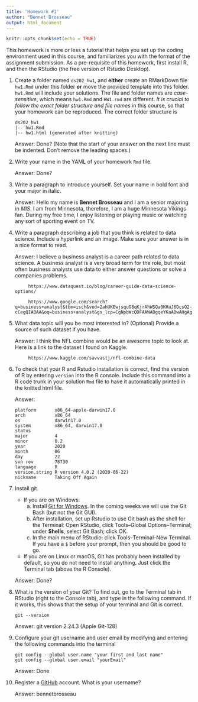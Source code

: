 ```yaml
---
title: 'Homework #1'
author: "Bennet Brosseau"
output: html_document
---
```



```r
knitr::opts_chunk$set(echo = TRUE)
```

This homework is more or less a tutorial that helps you set up the coding environment used in this course, and familiarizes you with the format of the assignment submission. 
As a pre-requisite of this homework, first install R, and then the RStudio (the free version of Rstudio Desktop). 

1. Create a folder named `ds202_hw1`, and **either** create an RMarkDown file `hw1.Rmd` under this folder **or** move the provided template into this folder. `hw1.Rmd` will include your solutions. The file and folder names are *case-sensitive*, which means `hw1.Rmd` and `HW1.rmd` are different. *It is crucial to follow the exact folder structure and file names* in this course, so that your homework can be reproduced. The correct folder structure is

    ```
    ds202_hw1
    |-- hw1.Rmd
    |-- hw1.html (generated after knitting)
    ```
    
    Answer: Done? (Note that the start of your answer on the next line must be indented. Don't remove the leading spaces.)

2. Write your name in the YAML of your homework `Rmd` file.

    Answer: Done?

3. Write a paragraph to introduce yourself. Set your name in bold font and your major in italic. 

    Answer: Hello my name is **Bennet Brosseau** and I am a senior majoring in              *MIS*. I am from Minnesota, therefore, I am a huge Minnesota Vikings             fan. During my free time, I enjoy listening or playing music or                 watching any sort of sporting event on TV.
  
4. Write a paragraph describing a job that you think is related to data science. Include a hyperlink and an image. Make sure your answer is in a nice format to read. 

    Answer: I believe a business analyst is a career path related to data                   science. A business analyst is a very broad term for the role, but              most often business analysts use data to either answer questions or             solve a companies problems.
           
            https://www.dataquest.io/blog/career-guide-data-science-options/
            
            https://www.google.com/search?q=business+analyst&tbm=isch&ved=2ahUKEwjsquG8qKjrAhWSQa0KHaJ6DcsQ2-cCegQIABAA&oq=business+analyst&gs_lcp=CgNpbWcQDFAAWABgqeYKaABwAHgAgAEAiAEAkgEAmAEAqgELZ3dzLXdpei1pbWc&sclient=img&ei=qac9X6yyN5KDtQWi9bXYDA&bih=803&biw=1531#imgrc=6hwWrzcr52gt8M
  
5. What data topic will you be most interested in? (Optional) Provide a source of such dataset if you have.

    Answer: I think the NFL combine would be an awesome topic to look at. Here              is a link to the dataset I found on Kaggle. 
    
            
            https://www.kaggle.com/savvastj/nfl-combine-data
  
6. To check that your R and Rstudio installation is correct, find the version of R by entering `version` into the R console. Include this command into a R code trunk in your solution `Rmd` file to have it automatically printed in the knitted html file. 

    Answer: 
```                           
platform       x86_64-apple-darwin17.0     
arch           x86_64                      
os             darwin17.0                  
system         x86_64, darwin17.0          
status                                     
major          4                           
minor          0.2                         
year           2020                        
month          06                          
day            22                          
svn rev        78730                       
language       R                           
version.string R version 4.0.2 (2020-06-22)
nickname       Taking Off Again 
```
  
7. Install git. 
    - If you are on Windows: 
        a. Install [Git for Windows](https://gitforwindows.org/). In the coming weeks we will use the Git Bash (but not the Git GUI). 
        b. After installation, set up Rstudio to use Git bash as the shell for the Terminal: Open RStudio, click Tools--Global Options--Terminal; under **Shells**, select Git Bash; click OK. 
        c. In the main menu of RStudio: click Tools--Terminal--New Terminal. If you have a `$` before your prompt, then you should be good to go.
    - If you are on Linux or macOS, Git has probably been installed by default, so you do not need to install anything. Just click the Terminal tab (above the R Console).

    Answer: Done?
  
8. What is the version of your Git? To find out, go to the Terminal tab in RStudio (right to the Console tab), and type in the following command. If it works, this shows that the setup of your terminal and Git is correct. 
<!-- Then explore the bash command line and Git. -->

    ```
    git --version
    ```

    Answer: git version 2.24.3 (Apple Git-128)
  
9. Configure your git username and user email by modifying and entering the following commands into the terminal

    ```
    git config --global user.name "your first and last name"
    git config --global user.email "yourEmail"
    ```

    Answer: Done
  

10. Register a [GitHub](https://www.github.com) account. What is your username?

    Answer: bennetbrosseau